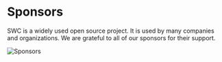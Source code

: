 # Sponsors

SWC is a widely used open source project. It is used by many companies and organizations. We are grateful to all of our sponsors for their support.

![Sponsors](https://raw.githubusercontent.com/swc-project/swc-sponsor-images/main/sponsors.wide.svg)
